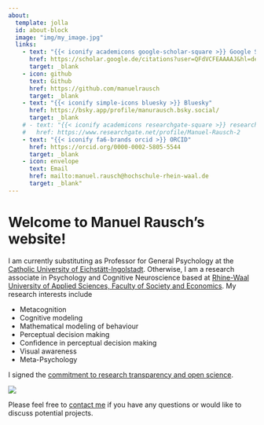 ```yaml
---
about:
  template: jolla
  id: about-block
  image: "img/my_image.jpg"
  links:
    - text: "{{< iconify academicons google-scholar-square >}} Google Scholar"
      href: https://scholar.google.de/citations?user=QFdVCFEAAAAJ&hl=de
      target: _blank
    - icon: github
      text: Github
      href: https://github.com/manuelrausch
      target: _blank
    - text: "{{< iconify simple-icons bluesky >}} Bluesky"
      href: https://bsky.app/profile/manurausch.bsky.social/
      target: _blank
    # - text: "{{< iconify academicons researchgate-square >}} researchgate"
    #   href: https://www.researchgate.net/profile/Manuel-Rausch-2  
    - text: "{{< iconify fa6-brands orcid >}} ORCID"
      href: https://orcid.org/0000-0002-5805-5544 
      target: _blank
    - icon: envelope
      text: Email
      href: mailto:manuel.rausch@hochschule-rhein-waal.de
      target: _blank"  
---
```


::: {#about-block}
:::

# Welcome to Manuel Rausch's website!

I am currently substituting as Professor for General Psychology at the [Catholic University of Eichstätt-Ingolstadt](https://www.ku.de/ppf/psychologie/psychologie6). Otherwise, I am 
a research associate in Psychology and Cognitive Neuroscience based at [Rhine-Waal University of Applied Sciences, Faculty of Society and Economics](https://www.hochschule-rhein-waal.de/en/faculties/society-and-economics). My research interests include

-   Metacognition
-   Cognitive modeling
-   Mathematical modeling of behaviour
-   Perceptual decision making
-   Confidence in perceptual decision making
-   Visual awareness
-   Meta-Psychology

I signed the [commitment to research transparency and open science](http://www.researchtransparency.org).

![](img/rt_logo_very_wide.png)

Please feel free to [contact me](mailto:manuel.rausch@ku.de) if you have any questions or would like to discuss potential projects.

